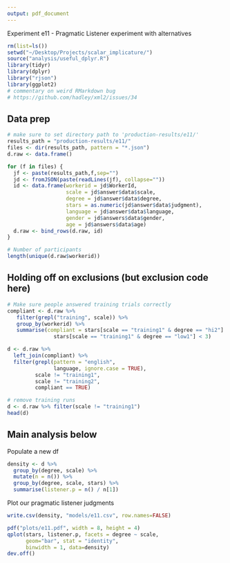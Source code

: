 ```yaml
---
output: pdf_document
---
```



Experiment e11 - Pragmatic Listener experiment with alternatives
```r
rm(list=ls())
setwd("~/Desktop/Projects/scalar_implicature/")
source("analysis/useful_dplyr.R")
library(tidyr)
library(dplyr)
library("rjson")
library(ggplot2)
# commentary on weird RMarkdown bug
# https://github.com/hadley/xml2/issues/34
```

Data prep
---------
```r

# make sure to set directory path to 'production-results/e11/'
results_path = "production-results/e11/"
files <- dir(results_path, pattern = "*.json")
d.raw <- data.frame()

for (f in files) {
  jf <- paste(results_path,f,sep="")
  jd <- fromJSON(paste(readLines(jf), collapse=""))
  id <- data.frame(workerid = jd$WorkerId, 
                   scale = jd$answer$data$scale,
                   degree = jd$answer$data$degree,
                   stars = as.numeric(jd$answer$data$judgment),
                   language = jd$answer$data$language,
                   gender = jd$answers$data$gender,
                   age = jd$answers$data$age)
  d.raw <- bind_rows(d.raw, id)
}

# Number of participants
length(unique(d.raw$workerid))
```

Holding off on exclusions (but exclusion code here)
---------------------------------------------------
```r
# Make sure people answered training trials correctly
compliant <- d.raw %>% 
   filter(grepl("training", scale)) %>%
   group_by(workerid) %>%
   summarise(compliant = stars[scale == "training1" & degree == "hi2"] > 3 & 
               stars[scale == "training1" & degree == "low1"] < 3)

d <- d.raw %>% 
  left_join(compliant) %>%
  filter(grepl(pattern = "english", 
               language, ignore.case = TRUE), 
         scale != "training1", 
         scale != "training2", 
         compliant == TRUE)

# remove training runs
d <- d.raw %>% filter(scale != "training1")
head(d)
```

Main analysis below
-------------------

Populate a new df
```r
density <- d %>%
  group_by(degree, scale) %>%
  mutate(n = n()) %>%
  group_by(degree, scale, stars) %>%
  summarise(listener.p = n() / n[1])
```

Plot our pragmatic listener judgments
```r
write.csv(density, "models/e11.csv", row.names=FALSE)
```

```r
pdf("plots/e11.pdf", width = 8, height = 4)
qplot(stars, listener.p, facets = degree ~ scale, 
      geom="bar", stat = "identity",
      binwidth = 1, data=density)
dev.off()
```